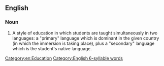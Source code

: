 ==English==

===Noun===
{{en-noun|-}}

# A style of education in which students are taught simultaneously in two languages: a "primary" language which is dominant in the given country (in which the immersion is taking place), plus a "secondary" language which is the student's native language.

[[Category:en:Education]]
[[Category:English 6-syllable words]]